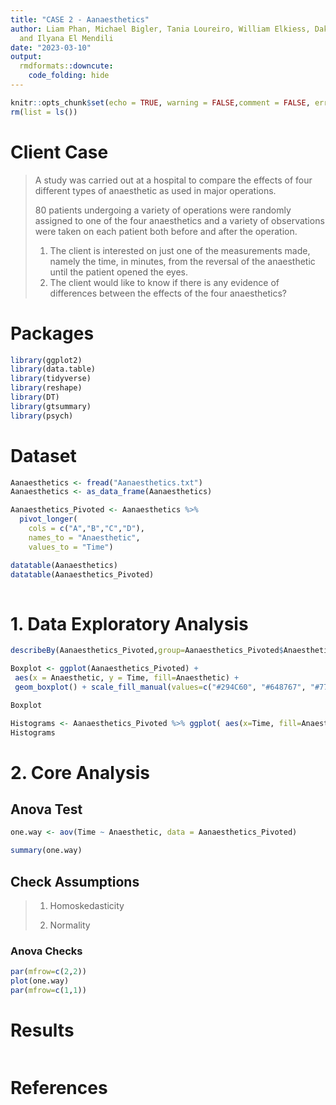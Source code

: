 ```yaml
---
title: "CASE 2 - Aanaesthetics"
author: Liam Phan, Michael Bigler, Tania Loureiro, William Elkiess, Dakota Cuellar
  and Ilyana El Mendili
date: "2023-03-10"
output: 
  rmdformats::downcute:
    code_folding: hide
---
```


```r

knitr::opts_chunk$set(echo = TRUE, warning = FALSE,comment = FALSE, error = FALSE)
rm(list = ls())

```

# Client Case

> A study was carried out at a hospital to compare the effects of four different types of anaesthetic as used in major operations.
>
> 80 patients undergoing a variety of operations were randomly assigned to one of the four anaesthetics and a variety of observations were taken on each patient both before and after the operation.
>
> 1.  The client is interested on just one of the measurements made, namely the time, in minutes, from the reversal of the anaesthetic until the patient opened the eyes.
> 2.  The client would like to know if there is any evidence of differences between the effects of the four anaesthetics?

# Packages

```r

library(ggplot2)
library(data.table)
library(tidyverse)
library(reshape)
library(DT)
library(gtsummary)
library(psych)


```

# Dataset

```r

Aanaesthetics <- fread("Aanaesthetics.txt")
Aanaesthetics <- as_data_frame(Aanaesthetics)

Aanaesthetics_Pivoted <- Aanaesthetics %>% 
  pivot_longer(
    cols = c("A","B","C","D"), 
    names_to = "Anaesthetic", 
    values_to = "Time")

datatable(Aanaesthetics)
datatable(Aanaesthetics_Pivoted)
                              
```

# 1. Data Exploratory Analysis

```r

describeBy(Aanaesthetics_Pivoted,group=Aanaesthetics_Pivoted$Anaesthetic, fast = TRUE)

```


```r

Boxplot <- ggplot(Aanaesthetics_Pivoted) +
 aes(x = Anaesthetic, y = Time, fill=Anaesthetic) +
 geom_boxplot() + scale_fill_manual(values=c("#294C60", "#648767", "#7776BC","#967D69")) + labs(title = "Boxplots", subtitle = "Aanesthetics", caption = "©2023 Alpine Insights") +  theme_minimal() + theme(plot.title = element_text(face = "bold")) + theme(legend.position = "none") + theme(axis.text.x=element_text(size=15,face = "bold")) + theme(axis.title = element_text(size =12))  

Boxplot

```

```r

Histograms <- Aanaesthetics_Pivoted %>% ggplot( aes(x=Time, fill=Anaesthetic)) + geom_histogram( color="#e9ecef", alpha=1, position = 'identity', binwidth = 1) + scale_fill_manual(values=c("#294C60", "#648767", "#7776BC","#967D69")) + theme_minimal() + labs(fill="") + facet_wrap(~Anaesthetic) + theme(plot.title = element_text(face = "bold")) + labs(title = "Histograms", subtitle = "Aanesthetics", caption = "©2023 Alpine Insights", y="Count") + theme(legend.position = "none") + theme(axis.title = element_text(size =12)) + theme(strip.text.x = element_text(size = 12,face = "bold"))         
Histograms

```

# 2. Core Analysis

## Anova Test

```r

one.way <- aov(Time ~ Anaesthetic, data = Aanaesthetics_Pivoted)

summary(one.way)

```

## Check Assumptions

> 1.  Homoskedasticity
>
> ```{=html}
> <!-- -->
> ```
> 2.  Normality



### Anova Checks

```r

par(mfrow=c(2,2))
plot(one.way)
par(mfrow=c(1,1))

```



# Results

```r



```

# References
